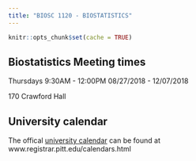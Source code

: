 ```yaml
---
title: "BIOSC 1120 - BIOSTATISTICS"
---
```


```r
knitr::opts_chunk$set(cache = TRUE)
```

## Biostatistics Meeting times
Thursdays 9:30AM - 12:00PM
08/27/2018 - 12/07/2018

170 Crawford Hall


## University calendar
The offical [university calendar](https://www.registrar.pitt.edu/calendars.html)  can be found at
www.registrar.pitt.edu/calendars.html 
